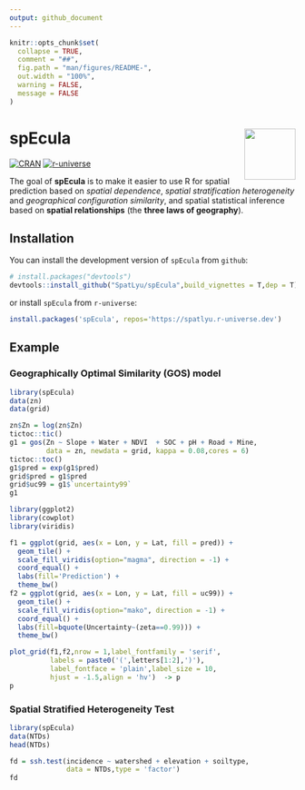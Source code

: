 ```yaml
---
output: github_document
---
```


<!-- README.md is generated from README.Rmd. Please edit that file -->

```r
knitr::opts_chunk$set(
  collapse = TRUE,
  comment = "##",
  fig.path = "man/figures/README-",
  out.width = "100%",
  warning = FALSE,
  message = FALSE
)
```

# spEcula <img src="man/figures/logo.png" align="right" height="90"/>

<!-- badges: start -->

[![CRAN](https://www.r-pkg.org/badges/version/spEcula)](https://CRAN.R-project.org/package=spEcula)
[![r-universe](https://spatlyu.r-universe.dev/badges/spEcula)](https://spatlyu.r-universe.dev/spEcula)

<!-- badges: end -->

The goal of **spEcula** is to make it easier to use R for spatial prediction based on *spatial dependence*, *spatial stratification heterogeneity* and *geographical configuration similarity*, and spatial statistical inference based on **spatial relationships** (the **three laws of geography**).

## Installation

You can install the development version of `spEcula` from `github`:

``` r
# install.packages("devtools")
devtools::install_github("SpatLyu/spEcula",build_vignettes = T,dep = T)
```

or install `spEcula` from `r-universe`:

```r
install.packages('spEcula', repos='https://spatlyu.r-universe.dev')
```

## Example

### Geographically Optimal Similarity (GOS) model

```r
library(spEcula)
data(zn)
data(grid)

zn$Zn = log(zn$Zn)
tictoc::tic()
g1 = gos(Zn ~ Slope + Water + NDVI  + SOC + pH + Road + Mine,
         data = zn, newdata = grid, kappa = 0.08,cores = 6)
tictoc::toc()
g1$pred = exp(g1$pred)
grid$pred = g1$pred
grid$uc99 = g1$`uncertainty99`
g1
```

```r
library(ggplot2)
library(cowplot)
library(viridis)
```


```r
f1 = ggplot(grid, aes(x = Lon, y = Lat, fill = pred)) +
  geom_tile() +
  scale_fill_viridis(option="magma", direction = -1) + 
  coord_equal() +
  labs(fill='Prediction') +
  theme_bw() 
f2 = ggplot(grid, aes(x = Lon, y = Lat, fill = uc99)) +
  geom_tile() +
  scale_fill_viridis(option="mako", direction = -1) + 
  coord_equal() +
  labs(fill=bquote(Uncertainty~(zeta==0.99))) +
  theme_bw() 

plot_grid(f1,f2,nrow = 1,label_fontfamily = 'serif',
          labels = paste0('(',letters[1:2],')'),
          label_fontface = 'plain',label_size = 10,
          hjust = -1.5,align = 'hv')  -> p
p
```

### Spatial Stratified Heterogeneity Test

```r
library(spEcula)
data(NTDs)
head(NTDs)
```

```r
fd = ssh.test(incidence ~ watershed + elevation + soiltype,
              data = NTDs,type = 'factor')
fd
```

